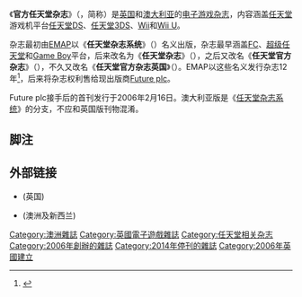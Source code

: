 {{expand|time=2014-07-10T14:51:05+00:00}}
{{refimprove|time=2014-07-10T14:51:05+00:00}}
{{NoteTA
| G1=Games
}}

《'''官方任天堂杂志'''》（{{lang-en|''Official Nintendo Magazine''}}，简称{{lang|en|ONM}}）是[[英国|英国]]和[[澳大利亚|澳大利亚]]的[[电子游戏杂志|电子游戏杂志]]，内容涵盖[[任天堂|任天堂]]游戏机平台[[任天堂DS|任天堂DS]]、[[任天堂3DS|任天堂3DS]]、[[Wii|Wii]]和[[Wii_U|Wii U]]。

杂志最初由[[EMAP|EMAP]]以《'''任天堂杂志系统'''》（{{lang|en|''Nintendo Magazine System''}}）名义出版，杂志最早涵盖[[FC游戏机|FC]]、[[超级任天堂|超级任天堂]]和[[Game_Boy|Game Boy]]平台，后来改名为《'''任天堂杂志'''》（{{lang|en|''Nintendo Magazine''}}），之后又改名《'''任天堂官方杂志'''》（{{lang|en|''Nintendo Official Magazine''}}），不久又改名《'''任天堂官方杂志英国'''》（{{lang|en|''Nintendo Official Magazine UK''}}）。EMAP以这些名义发行杂志12年<ref>{{cite web|url=http://www.ds-x2.com/index.php?id=4605|title=Article on NOM's change of publisher to Future Publishing.|publisher=ds-x2.com|date=|accessdate=2007-12-01|archive-url=https://web.archive.org/web/20071113233217/http://www.ds-x2.com/index.php?id=4605|archive-date=2007-11-13|dead-url=yes}}</ref>，后来将杂志权利售给现出版商[[Future_plc|Future plc]]。

Future plc接手后的首刊发行于2006年2月16日。澳大利亚版是《[[任天堂杂志系统_(澳大利亚)|任天堂杂志系统]]》的分支，不应和英国版刊物混淆。

== 脚注 ==
{{reflist}}

== 外部链接 ==
* {{Official|http://www.officialnintendomagazine.co.uk/}}(英国)
* {{Official|http://www.officialnintendomag.com.au/}}(澳洲及新西兰)

{{任天堂}}

{{DEFAULTSORT:Official Nintendo Magazine}}
[[Category:澳洲雜誌|Category:澳洲雜誌]]
[[Category:英國電子遊戲雜誌|Category:英國電子遊戲雜誌]]
[[Category:任天堂相关杂志|Category:任天堂相关杂志]]
[[Category:2006年創辦的雜誌|Category:2006年創辦的雜誌]]
[[Category:2014年停刊的雜誌|Category:2014年停刊的雜誌]]
[[Category:2006年英國建立|Category:2006年英國建立]]

{{videogame-mag-stub}}